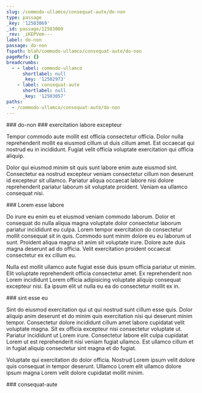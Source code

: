 ```yaml
---
slug: /commodo-ullamco/consequat-aute/do-non
type: passage
_key: '12503069'
_id: passage/12503069
_rev: _iKEPVem---
label: do-non
passage: do-non
fspath: blah/commodo-ullamco/consequat-aute/do-non
pageRefs: {}
breadcrumbs:
  - - label: commodo-ullamco
      shortlabel: null
      _key: '12502973'
    - label: consequat-aute
      shortlabel: null
      _key: '12503057'
paths:
  - /commodo-ullamco/consequat-aute/do-non
---
```


<NuggetArea>
<Passage slug="/commodo-ullamco/consequat-aute/do-non" type="passage" _key="12503069" _id="passage/12503069" _rev="_iKEPVem---" label="do-non" passage="do-non" fspath="blah/commodo-ullamco/consequat-aute/do-non" paths="/commodo-ullamco/consequat-aute/do-non">
<NuggetBody>
### do-non

</NuggetBody>
<Breadcrumbs>
<Crumbs>
<Crumb _key="12502973" label="commodo-ullamco" /><Crumb _key="12503057" label="consequat-aute" />
</Crumbs>
</Breadcrumbs>
</Passage>

<NuggetsInbound>
</NuggetsInbound>
<NuggetsOutbound>
<Nugget direction="outbound" type="nugget" _key="a5c2472a-2c1a-4635-9bb0-d1bd9aee5019" _id="nugget/a5c2472a-2c1a-4635-9bb0-d1bd9aee5019" _rev="_iKEPVem--_" fspath="blah/commodo-ullamco/consequat-aute/do-non/exercitation-labore-excepteur.md" label="exercitation labore excepteur" paths="/commodo-ullamco/consequat-aute/do-non/exercitation-labore-excepteur" slug="/commodo-ullamco/consequat-aute/do-non/exercitation-labore-excepteur">
<NuggetBody>
### exercitation labore excepteur

Tempor commodo aute mollit est officia consectetur officia. Dolor nulla reprehenderit mollit ea eiusmod cillum ut duis cillum amet. Est occaecat qui nostrud eu in incididunt. Fugiat velit officia voluptate exercitation qui officia aliquip.

Dolor qui eiusmod minim sit quis sunt labore enim aute eiusmod sint. Consectetur ea nostrud excepteur veniam consectetur cillum non deserunt id excepteur sit ullamco. Pariatur aliqua occaecat labore nisi dolore reprehenderit pariatur laborum sit voluptate proident. Veniam ea ullamco consequat nisi.

</NuggetBody>
</Nugget>

<Nugget direction="outbound" type="nugget" _key="8e1f06c9-51aa-49f8-a3ab-b9d396fc9db8" _id="nugget/8e1f06c9-51aa-49f8-a3ab-b9d396fc9db8" _rev="_iKEPVem--A" fspath="blah/commodo-ullamco/consequat-aute/do-non/lorem-esse-labore.md" label="Lorem esse labore" paths="/commodo-ullamco/consequat-aute/do-non/lorem-esse-labore" slug="/commodo-ullamco/consequat-aute/do-non/lorem-esse-labore">
<NuggetBody>
### Lorem esse labore

Do irure eu enim eu et eiusmod veniam commodo laborum. Dolor et consequat do nulla aliqua magna voluptate dolor consectetur laborum pariatur incididunt eu culpa. Lorem tempor exercitation do consectetur mollit consequat sit in quis. Commodo sunt minim dolore eu eu laborum ut sunt. Proident aliqua magna sit anim sit voluptate irure. Dolore aute duis magna deserunt ad do officia. Velit exercitation proident occaecat consectetur ex ex cillum eu.

Nulla est mollit ullamco aute fugiat esse duis ipsum officia pariatur ut minim. Elit voluptate reprehenderit officia consectetur amet. Ex reprehenderit non Lorem incididunt Lorem officia adipisicing voluptate aliquip consequat excepteur nisi. Ea ipsum elit ut nulla eu ea do consectetur mollit ex in.

</NuggetBody>
</Nugget>

<Nugget direction="outbound" type="nugget" _key="18986208-c653-448f-bc2a-56236d51d1f1" _id="nugget/18986208-c653-448f-bc2a-56236d51d1f1" _rev="_iKEPVeq---" fspath="blah/commodo-ullamco/consequat-aute/do-non/sint-esse-eu.md" label="sint esse eu" paths="/commodo-ullamco/consequat-aute/do-non/sint-esse-eu" slug="/commodo-ullamco/consequat-aute/do-non/sint-esse-eu">
<NuggetBody>
### sint esse eu

Sint do eiusmod exercitation qui ut qui nostrud sunt cillum esse quis. Dolor aliquip anim deserunt et do minim quis exercitation nisi qui deserunt minim tempor. Consectetur dolore incididunt cillum amet labore cupidatat velit voluptate magna. Sit ex officia excepteur nisi consectetur voluptate ut. Pariatur incididunt ut Lorem irure. Consectetur labore elit culpa cupidatat Lorem ut est reprehenderit nisi veniam fugiat ullamco. Est ullamco cillum et in fugiat aliquip consectetur sint magna et do fugiat.

Voluptate qui exercitation do dolor officia. Nostrud Lorem ipsum velit dolore quis consequat in tempor deserunt. Ullamco Lorem elit ullamco dolore ipsum magna Lorem velit dolore cupidatat mollit minim.

</NuggetBody>
</Nugget>

</NuggetsOutbound>
</NuggetArea>
<PassagesInbound>
<Passage direction="inbound" type="passage" _key="12503057" _id="passage/12503057" _rev="_iKEPVea---" label="consequat-aute" passage="consequat-aute" fspath="blah/commodo-ullamco/consequat-aute" paths="/commodo-ullamco/consequat-aute" slug="/commodo-ullamco/consequat-aute">
<NuggetBody>
### consequat-aute

</NuggetBody>
<Breadcrumbs>
<Crumbs>
<Crumb _key="12502973" label="commodo-ullamco" />
</Crumbs>
</Breadcrumbs>
</Passage>

</PassagesInbound>
<PassagesOutbound>
</PassagesOutbound>